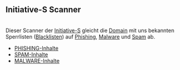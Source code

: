 == Initiative-S Scanner ==
<br />

Dieser Scanner der [https://initiative-s.de/de/index.html Initiative-S] gleicht die [[Domain]] mit uns bekannten Sperrlisten ([https://de.wikipedia.org/wiki/Schwarze_Liste Blacklisten]) auf [[Phishing]], [[Malware]] und [[Spam]] ab.<br />

*[[Phishing-Inhalte/DE|PHISHING-Inhalte]]<br />
*[[Spam-Inhalte/DE|SPAM-Inhalte]]<br />
*[[Malware-Inhalte/DE|MALWARE-Inhalte]]<br />
